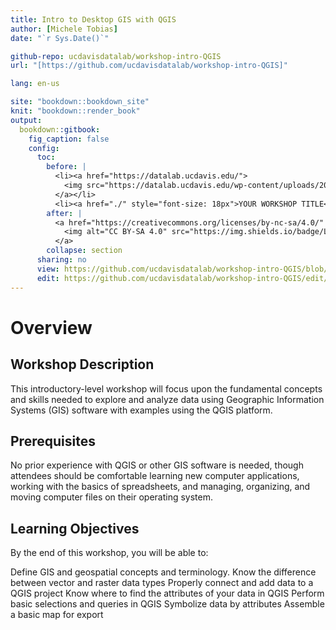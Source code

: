 ```yaml
---
title: Intro to Desktop GIS with QGIS
author: [Michele Tobias]
date: "`r Sys.Date()`"

github-repo: ucdavisdatalab/workshop-intro-QGIS
url: "[https://github.com/ucdavisdatalab/workshop-intro-QGIS]"

lang: en-us

site: "bookdown::bookdown_site"
knit: "bookdown::render_book"
output:
  bookdown::gitbook:
    fig_caption: false
    config:
      toc:
        before: |
          <li><a href="https://datalab.ucdavis.edu/">
            <img src="https://datalab.ucdavis.edu/wp-content/uploads/2019/07/datalab-logo-full-color-rgb-1.png" style="height: 100%; width: 100%; object-fit: contain" />
          </a></li>
          <li><a href="./" style="font-size: 18px">YOUR WORKSHOP TITLE</a></li>
        after: |
          <a href="https://creativecommons.org/licenses/by-nc-sa/4.0/" target="_blank">
            <img alt="CC BY-SA 4.0" src="https://img.shields.io/badge/License-CC%20BY--NC--SA%204.0-lightgrey.svg" style="float: right; padding-right: 10px;" />
          </a>
        collapse: section
      sharing: no
      view: https://github.com/ucdavisdatalab/workshop-intro-QGIS/blob/master/%s
      edit: https://github.com/ucdavisdatalab/workshop-intro-QGIS/edit/master/%s
---
```


# Overview {-}

## Workshop Description
This introductory-level workshop will focus upon the fundamental concepts and skills needed to explore and analyze data using Geographic Information Systems (GIS) software with examples using the QGIS platform.

## Prerequisites
No prior experience with QGIS or other GIS software is needed, though attendees should be comfortable learning new computer applications, working with the basics of spreadsheets, and managing, organizing, and moving computer files on their operating system.

## Learning Objectives
By the end of this workshop, you will be able to:

Define GIS and geospatial concepts and terminology.
Know the difference between vector and raster data types
Properly connect and add data to a QGIS project
Know where to find the attributes of your data in QGIS
Perform basic selections and queries in QGIS
Symbolize data by attributes
Assemble a basic map for export
